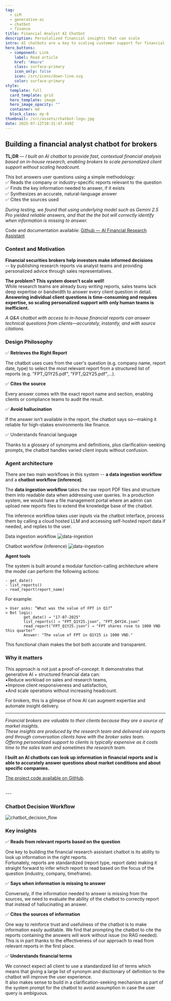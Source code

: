 ```yaml
---
tag:
  - LLM
  - generative-ai
  - chatbot
  - finance
title: Financial Analyst AI Chatbot
description: Persolalized financial insights that can scale
intro: AI chatbots are a key to scaling customer support for financial brokers
hero_buttons:
  - component: Link
    label: Read article
    href: "#more"
    class: surface-primary
    icon_only: false
    icon: /src/icons/down-line.svg
    color: surface-primary
style:
  template: full
  card_template: grid
  hero_template: image
  hero_image_opacity: ""
  container: md
  block_class: my-0
thumbnail: /src/assets/chatbot-logo.jpg
date: 2025-07-12T10:31:47.439Z
---
```


## Building a financial analyst chatbot for brokers

**TL;DR** — *I built an AI chatbot to provide fast, contextual financial analysis based on in-house research, enabling brokers to scale personalized client support without scaling headcount.*

This bot answers user questions using a simple methodology:  
✅ Reads the company or industry-specific reports relevant to the question  
✅ Finds the key information needed to answer, if it exists  
✅ Synthesizes an accurate, natural-language answer  
✅ Cites the sources used  

*During testing, we found that using underlying model such as Gemini 2.5 Pro yielded reliable answers, and that the the bot will correctly identify when information is missing to answer.*

Code and documentation available:
[Github — AI Financial Research Assistant](https://github.com/eolecvk/research-portal)


### Context and Motivation


**Financial securities brokers help investors make informed decisions**  
-- by publishing research reports via analyst teams  and providing personalized advice through sales representatives.

**The problem? This system doesn’t scale well!**  
While research teams are already busy writing reports, sales teams lack deep expertise or bandwidth to answer every client question in detail.  
**Answering individual client questions is time-consuming and requires expertise, so scaling personalized support with only human teams is inefficient.**


*A Q&A chatbot with access to in-house financial reports can answer technical questions from clients—accurately, instantly, and with source citations.*


### Design Philosophy

✅ **Retrieves the Right Report**

The chatbot uses cues from the user's question (e.g. company name, report date, type) to select the most relevant report from a structured list of reports (e.g. "FPT_Q1Y25.pdf", "FPT_Q2Y25.pdf",...).

✅ **Cites the source**

Every answer comes with the exact report name and section, enabling clients or compliance teams to audit the result.

✅ **Avoid hallucination**

If the answer isn’t available in the report, the chatbot says so—making it reliable for high-stakes environments like finance.

✅ Understands financial language

Thanks to a glossary of synonyms and definitions, plus clarification-seeking prompts, the chatbot handles varied client inputs without confusion.


### Agent architecture

There are two main workflows in this system -- **a data ingestion workflow** and a **chatbot workflow (inference)**.

The **data ingestion workflow** takes the raw report PDF files and structure them into readable data when addressing user queries.  In a production system, we would have a file management portal where an admin can upload new reports files to extend the knowledge base of the chatbot.

The inference workflow takes user inputs via the chatbot interface, process them by calling a cloud hosted LLM and accessing self-hosted report data if needed, and replies to the user.

Data ingestion workflow
![data-ingestion](/src/assets/chatbot_data_ingestion.png)

Chatbot workflow (inference)
![data-ingestion](/src/assets/chatbot_inference.png)

**Agent tools**

The system is built around a modular function-calling architecture where the model can perform the following actions:
```
- get_date()
- list_reports()
- read_report(report_name)
```

For example:
```
> User asks: “What was the value of FPT in Q1?”
> Bot logic:
        get_date() → "17-07-2025"
        list_reports() → "FPT_Q1Y25.json", "FPT_Q4Y24.json"
        read_report("FPT_Q1Y25.json") → "FPT shares rose to 1000 VND this quarter"
        Answer: "The value of FPT in Q1Y25 is 1000 VND."

```

This functional chain makes the bot both accurate and transparent.


### Why it matters

This approach is not just a proof-of-concept. It demonstrates that generative AI + structured financial data can:  
▪️Reduce workload on sales and research teams,  
▪️Improve client responsiveness and satisfaction,  
▪️And scale operations without increasing headcount.

For brokers, this is a glimpse of how AI can augment expertise and automate insight delivery.

---   


*Financial brokers are valuable to their clients because they are a source of market insights.  
These insights are produced by the research team and delivered via reports and through conversation clients have with the broker sales team.  
Offering personalized support to clients is typically expensive as it costs time to the sales team and sometimes the research team.*

**I built an AI chatbots can look up information in financial reports and is able to accurately answer questions about market conditions and about specific companies.**

[The project code available on GitHub](https://github.com/eolecvk/research-portal).

<br />
---
<br />

### Chatbot Decision Workflow

![chatbot_decision_flow](/src/assets/chatbot_decision_flow.png)


### Key insights

✅ **Reads from relevant reports based on the question**  

One key to building the financial research assistant chatbot is its ability to look up information in the right reports.  
Fortunately, reports are standardized (report type, report date) making it straight forward to infer which report to read based on the focus of the question (industry, company, timeframe).

✅ **Says when information is missing to answer**

Conversely, if the information needed to answer is missing from the sources, we need to evaluate the ability of the chatbot to correctly report that instead of hallucinating an answer.


✅ **Cites the sources of information**

One way to reinforce trust and usefulness of the chatbot is to make information easily auditable. We find that prompting the chatbot to cite the reports containing the answers will work without issue (no RAG needed). This is in part thanks to the effectiveness of our approach to read from relevant reports in the first place.


✅ **Understands financial terms**

We connect expect all client to use a standardized list of terms which means that giving a large list of synonym and disctionary of definition to the chatbot will improve the user experience.  
It also makes sense to build in a clarification-seeking mechanism as part of the system prompt for the chatbot to avoid assumption in case the user query is ambiguous.  

<br />
<br />